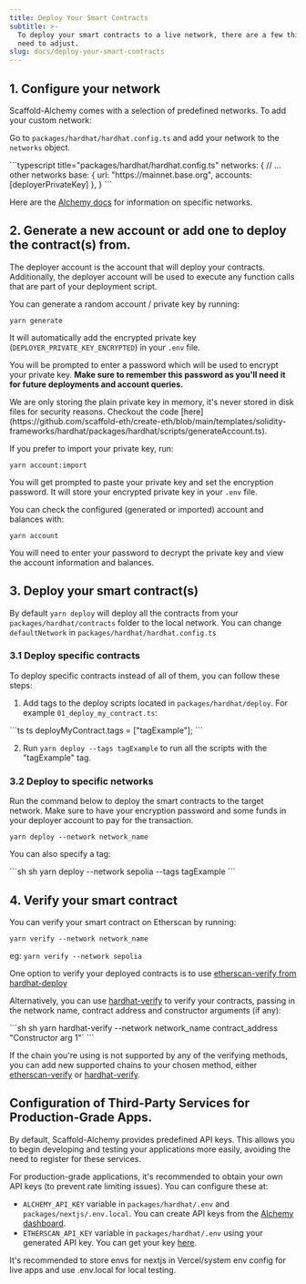 ```yaml
---
title: Deploy Your Smart Contracts
subtitle: >-
  To deploy your smart contracts to a live network, there are a few things you
  need to adjust.
slug: docs/deploy-your-smart-contracts
---
```



## 1. Configure your network

Scaffold-Alchemy comes with a selection of predefined networks. To add your custom network:

Go to `packages/hardhat/hardhat.config.ts` and add your network to the `networks` object.

<CodeGroup>
  ```typescript title="packages/hardhat/hardhat.config.ts"
  networks: {
      // ... other networks
      base: {
          url: "https://mainnet.base.org",
          accounts: [deployerPrivateKey]
      },
  }
  ```
</CodeGroup>

Here are the [Alchemy docs](/docs/how-to-add-alchemy-rpc-endpoints-to-metamask) for information on specific networks.

## 2. Generate a new account or add one to deploy the contract(s) from.

The deployer account is the account that will deploy your contracts. Additionally, the deployer account will be used to execute any function calls that are part of your deployment script.

You can generate a random account / private key by running:

```
yarn generate
```

It will automatically add the encrypted private key (`DEPLOYER_PRIVATE_KEY_ENCRYPTED`) in your `.env` file.

You will be prompted to enter a password which will be used to encrypt your private key. **Make sure to remember this password as you'll need it for future deployments and account queries.**

<Info>
  We are only storing the plain private key in memory, it's never stored in disk files for security reasons. Checkout the code [here](https://github.com/scaffold-eth/create-eth/blob/main/templates/solidity-frameworks/hardhat/packages/hardhat/scripts/generateAccount.ts).
</Info>

If you prefer to import your private key, run:

```
yarn account:import
```

You will get prompted to paste your private key and set the encryption password. It will store your encrypted private key in your `.env` file.

You can check the configured (generated or imported) account and balances with:

```
yarn account
```

You will need to enter your password to decrypt the private key and view the account information and balances.

## 3. Deploy your smart contract(s)

By default `yarn deploy` will deploy all the contracts from your `packages/hardhat/contracts` folder to the local network. You can change `defaultNetwork` in `packages/hardhat/hardhat.config.ts`

### 3.1 Deploy specific contracts

To deploy specific contracts instead of all of them, you can follow these steps:

1. Add tags to the deploy scripts located in `packages/hardhat/deploy`. For example `01_deploy_my_contract.ts`:

<CodeGroup>
  ```ts ts
  deployMyContract.tags = ["tagExample"];
  ```
</CodeGroup>

2. Run `yarn deploy --tags tagExample` to run all the scripts with the "tagExample" tag.

### 3.2 Deploy to specific networks

Run the command below to deploy the smart contracts to the target network. Make sure to have your encryption password and some funds in your deployer account to pay for the transaction.

```
yarn deploy --network network_name
```

You can also specify a tag:

<CodeGroup>
  ```sh sh
  yarn deploy --network sepolia --tags tagExample
  ```
</CodeGroup>

## 4. Verify your smart contract

You can verify your smart contract on Etherscan by running:

```
yarn verify --network network_name
```

eg: `yarn verify --network sepolia`

One option to verify your deployed contracts is to use [etherscan-verify from hardhat-deploy](https://www.npmjs.com/package/hardhat-deploy#4-hardhat-etherscan-verify)

Alternatively, you can use [hardhat-verify](https://hardhat.org/hardhat-runner/plugins/nomicfoundation-hardhat-verify) to verify your contracts, passing in the network name, contract address and constructor arguments (if any):

<CodeGroup>
  ```sh sh
  yarn hardhat-verify --network network_name contract_address "Constructor arg 1"`
  ```
</CodeGroup>

If the chain you're using is not supported by any of the verifying methods, you can add new supported chains to your chosen method, either [etherscan-verify](https://www.npmjs.com/package/hardhat-deploy#options-2) or [hardhat-verify](https://hardhat.org/hardhat-runner/plugins/nomicfoundation-hardhat-verify#adding-support-for-other-networks).

## Configuration of Third-Party Services for Production-Grade Apps.

By default, Scaffold-Alchemy provides predefined API keys. This allows you to begin developing and testing your applications more easily, avoiding the need to register for these services.

For production-grade applications, it's recommended to obtain your own API keys (to prevent rate limiting issues). You can configure these at:

* `ALCHEMY_API_KEY` variable in `packages/hardhat/.env` and `packages/nextjs/.env.local`. You can create API keys from the [Alchemy dashboard](https://dashboard.alchemy.com/).
* `ETHERSCAN_API_KEY` variable in `packages/hardhat/.env` using your generated API key. You can get your key [here](https://etherscan.io/myapikey).

<Info>
  It's recommended to store envs for nextjs in Vercel/system env config for live apps and use .env.local for local testing.
</Info>
